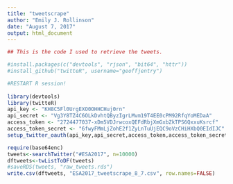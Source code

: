 ```yaml
---
title: "tweetscrape"
author: "Emily J. Rollinson"
date: "August 7, 2017"
output: html_document
---
```

```r
## This is the code I used to retrieve the tweets.

#install.packages(c("devtools", "rjson", "bit64", "httr"))
#install_github("twitteR", username="geoffjentry")

#RESTART R session!
 
library(devtools)
library(twitteR)
api_key <- "KH8C5Fl0UrgEXO0OHHCHuj0rn"
api_secret <- "Vg3Y8TZ4C6OLkDvhtQByzIgrLMvm19T4EE0cPM92RfqYoMEDaA"
access_token <- "2724477037-xDm5VDJrwcoxQEFdRbjXmGxbZkTPS6QxxuKsrcf"
access_token_secret <- "6fwyFMmLjZohE2f1ZyLnTuUjEQC9oVzCHiHXbQ0EIdIJC"
setup_twitter_oauth(api_key,api_secret,access_token,access_token_secret)

require(base64enc)
tweets<-searchTwitter("#ESA2017", n=10000)
dftweets<-twListToDF(tweets)
#saveRDS(tweets, "raw_tweets.rds")
write.csv(dftweets, "ESA2017_tweetscrape_8_7.csv", row.names=FALSE)

```